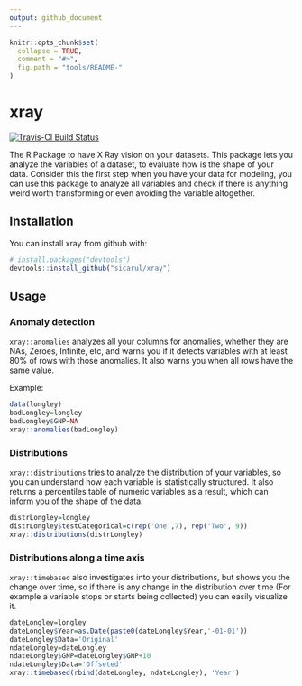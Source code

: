 ```yaml
---
output: github_document
---
```


<!-- README.md is generated from README.Rmd. Please edit that file -->

```r
knitr::opts_chunk$set(
  collapse = TRUE,
  comment = "#>",
  fig.path = "tools/README-"
)
```

# xray
[![Travis-CI Build Status](https://travis-ci.org/sicarul/xray.svg?branch=master)](https://travis-ci.org/sicarul/xray)

The R Package to have X Ray vision on your datasets. This package lets you analyze the variables of a dataset, to evaluate how is the shape of your data. Consider this the first step when you have your data for modeling, you can use this package to analyze all variables and check if there is anything weird worth transforming or even avoiding the variable altogether.


## Installation

You can install xray from github with:

```r
# install.packages("devtools")
devtools::install_github("sicarul/xray")
```


## Usage

### Anomaly detection

`xray::anomalies` analyzes all your columns for anomalies, whether they are NAs, Zeroes, Infinite, etc, and warns you if it detects variables with at least 80% of rows with those anomalies. It also warns you when all rows have the same value.

Example:


```r
data(longley)
badLongley=longley
badLongley$GNP=NA
xray::anomalies(badLongley)
```

### Distributions

`xray::distributions` tries to analyze the distribution of your variables, so you can understand how each variable is statistically structured. It also returns a percentiles table of numeric variables as a result, which can inform you of the shape of the data.

```r
distrLongley=longley
distrLongley$testCategorical=c(rep('One',7), rep('Two', 9))
xray::distributions(distrLongley)
```

### Distributions along a time axis

`xray::timebased` also investigates into your distributions, but shows you the change over time, so if there is any change in the distribution over time (For example a variable stops or starts being collected) you can easily visualize it.

```r
dateLongley=longley
dateLongley$Year=as.Date(paste0(dateLongley$Year,'-01-01'))
dateLongley$Data='Original'
ndateLongley=dateLongley
ndateLongley$GNP=dateLongley$GNP+10
ndateLongley$Data='Offseted'
xray::timebased(rbind(dateLongley, ndateLongley), 'Year')
```

